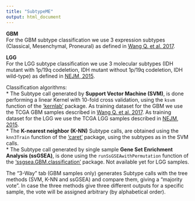 ```yaml
---
title: "SubtypeME"
output: html_document
---
```


**GBM**   
For the GBM subtype classification we use 3 expression subtypes (Classical, Mesenchymal, Proneural) as defined in [Wang Q. et al. 2017](https://www.ncbi.nlm.nih.gov/pubmed/28697342).   
   
**LGG**  
For the LGG subtype classification we use 3 molecular subtypes (IDH mutant with 1p/19q codeletion, IDH mutant without 1p/19q codeletion, IDH wild-type) as defined in [NEJM, 2015](http://www.ncbi.nlm.nih.gov/pubmed/26061751).            
   
Classification algorithms:       
* The Subtype call generated by **Support Vector Machine (SVM)**, is done performing a linear Kernel with 10-fold cross validation, using the `ksvm` function of the [‘kernlab’](http://cran.r-project.org/web/packages/kernlab/kernlab.pdf) package. As training dataset for the GBM we use the TCGA GBM samples described in [Wang Q. et al. 2017](https://www.ncbi.nlm.nih.gov/pubmed/28697342). As training dataset for the LGG we use the TCGA LGG samples described in [NEJM, 2015](http://www.ncbi.nlm.nih.gov/pubmed/26061751).             
* The **K-nearest neighbor (K-NN)** Subtype calls, are obtained using the `knn3Train` function of the [‘caret’](http://cran.r-project.org/web/packages/caret/caret.pdf) package, using the subtypes as in the SVM calls.  
* The Subtype call generated  by single sample **Gene Set Enrichment Analysis (ssGSEA)**, is done using the `runSsGSEAwithPermutation` function of the [‘ssgsea.GBM.classification’](https://www.ncbi.nlm.nih.gov/pubmed/28697342) package. Not available yet for LGG samples.   

The "3-Way" tab (GBM samples only) generates Subtype calls with the tree methods (SVM, K-NN and ssGSEA) and compare them, giving a "majority vote". In case the three methods give three different outputs for a specific sample, the vote will be assigned arbitrary (by alphabetical order).  
